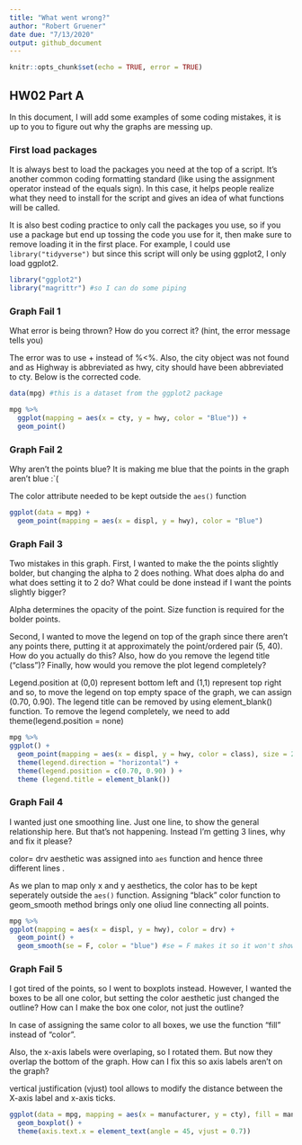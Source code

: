 ```yaml
---
title: "What went wrong?"
author: "Robert Gruener"
date due: "7/13/2020"
output: github_document
---
```


```r
knitr::opts_chunk$set(echo = TRUE, error = TRUE)
```

## HW02 Part A

In this document, I will add some examples of some coding mistakes, it is up to you to figure out why the graphs are messing up. 

### First load packages

It is always best to load the packages you need at the top of a script. It's another common coding formatting standard (like using the assignment operator instead of the equals sign). In this case, it helps people realize what they need to install for the script and gives an idea of what functions will be called.

It is also best coding practice to only call the packages you use, so if you use a package but end up tossing the code you use for it, then make sure to remove loading it in the first place. For example, I could use `library("tidyverse")` but since this script will only be using ggplot2, I only load ggplot2.

```r
library("ggplot2")
library("magrittr") #so I can do some piping
```


### Graph Fail 1

What error is being thrown? How do you correct it? (hint, the error message tells you)

The error was to use + instead of %<%. Also, the city object was not found and as Highway is abbreviated as hwy, city should have been abbreviated to cty. Below is the corrected code.

```r
data(mpg) #this is a dataset from the ggplot2 package

mpg %>% 
  ggplot(mapping = aes(x = cty, y = hwy, color = "Blue")) +
  geom_point()

```



### Graph Fail 2
Why aren't the points blue? It is making me blue that the points in the graph aren't blue :`(

The color attribute needed to be kept outside the `aes()` function
```r
ggplot(data = mpg) + 
  geom_point(mapping = aes(x = displ, y = hwy), color = "Blue")

```



### Graph Fail 3
Two mistakes in this graph. First, I wanted to make the the points slightly bolder, but changing the alpha to 2 does nothing. What does alpha do and what does setting it to 2 do? What could be done instead if I want the points slightly bigger? 

Alpha determines the opacity of the point. Size function is required for the bolder points.

Second, I wanted to move the legend on top of the graph since there aren't any points there, putting it at approximately the point/ordered pair (5, 40). How do you actually do this? Also, how do you remove the legend title ("class")? Finally, how would you remove the plot legend completely?

Legend.position at (0,0) represent bottom left and (1,1) represent top right and so, to move the legend on top empty space of the graph, we can assign (0.70, 0.90). The legend title can be removed by using element_blank() function. To remove the legend completely, we need to add theme(legend.position = none)
```r
mpg %>% 
ggplot() + 
  geom_point(mapping = aes(x = displ, y = hwy, color = class), size = 2) + 
  theme(legend.direction = "horizontal") + 
  theme(legend.position = c(0.70, 0.90) ) +
  theme (legend.title = element_blank())

```

### Graph Fail 4
I wanted just one smoothing line. Just one line, to show the general relationship here. But that's not happening. Instead I'm getting 3 lines, why and fix it please?

color= drv aesthetic was assigned into `aes` function and hence three different lines .

As we plan to map only x and y aesthetics, the color has to be kept seperately outside the `aes()` function. Assigning "black" color function to geom_smooth method brings only one oliud line connecting all points. 

```r
mpg %>% 
ggplot(mapping = aes(x = displ, y = hwy), color = drv) + 
  geom_point() + 
  geom_smooth(se = F, color = "blue") #se = F makes it so it won't show the error in the line of fit
```

### Graph Fail 5
I got tired of the points, so I went to boxplots instead. However, I wanted the boxes to be all one color, but setting the color aesthetic just changed the outline? How can I make the box one color, not just the outline? 

In case of assigning the same color to all boxes, we use the function "fill" instead of "color".

Also, the x-axis labels were overlaping, so I rotated them. But now they overlap the bottom of the graph. How can I fix this so axis labels aren't on the graph?

vertical justification (vjust) tool allows to modify the distance between the X-axis label and x-axis ticks.


```r
ggplot(data = mpg, mapping = aes(x = manufacturer, y = cty), fill = manufacturer) + 
  geom_boxplot() + 
  theme(axis.text.x = element_text(angle = 45, vjust = 0.7))
```



